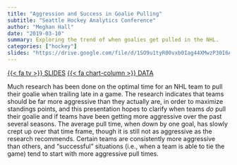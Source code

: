 ```yaml
---
title: "Aggression and Success in Goalie Pulling"
subtitle: "Seattle Hockey Analytics Conference"
author: "Meghan Hall"
date: "2019-03-10"
summary: Exploring the trend of when goalies get pulled in the NHL.
categories: ["hockey"]
slides: "https://drive.google.com/file/d/1SO9u1tyR00vxb0Iag44XMwzP30I6ACLE/view?usp=sharing"
---
```

[{{< fa tv >}} SLIDES](https://drive.google.com/file/d/1SO9u1tyR00vxb0Iag44XMwzP30I6ACLE/view?usp=sharing){class="btn btn-secondary" target="_blank"} [{{< fa chart-column >}} DATA](https://public.tableau.com/views/GoaliePullTimes2018-19/GoaliePullTimes18-19?:language=en-US&:toolbar=n&:display_count=n&:origin=viz_share_link){class="btn btn-secondary" target="_blank"}

Much research has been done on the optimal time for an NHL team to pull their goalie when trailing late in a game. The research indicates that teams should be far more aggressive than they actually are, in order to maximize standings points, and this presentation hopes to clarify when teams *do* pull their goalie and if teams have been getting more aggressive over the past several seasons. The average pull time, when down by one goal, has slowly crept up over that time frame, though it is still not as aggressive as the research recommends. Certain teams are consistently more aggressive than others, and “successful” situations (i.e., when a team is able to tie the game) tend to start with more aggressive pull times.
